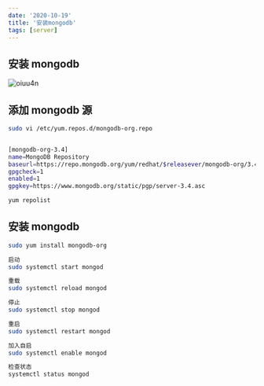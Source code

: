 ```yaml
---
date: '2020-10-19'
title: '安装mongodb'
tags: [server]
---
```


## 安装 mongodb

![oiuu4n](https://cdn.jsdelivr.net/gh/manonicu/pics@master/uPic/oiuu4n.jpg)

## 添加 mongodb 源

```bash
sudo vi /etc/yum.repos.d/mongodb-org.repo


[mongodb-org-3.4]
name=MongoDB Repository
baseurl=https://repo.mongodb.org/yum/redhat/$releasever/mongodb-org/3.4/x86_64/
gpgcheck=1
enabled=1
gpgkey=https://www.mongodb.org/static/pgp/server-3.4.asc
```

```bash
yum repolist
```

## 安装 mongodb

```bash
sudo yum install mongodb-org

启动
sudo systemctl start mongod

重载
sudo systemctl reload mongod

停止
sudo systemctl stop mongod

重启
sudo systemctl restart mongod

加入自启
sudo systemctl enable mongod

检查状态
systemctl status mongod

```
